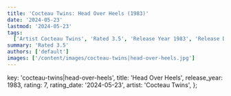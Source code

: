 ```yaml
---
title: 'Cocteau Twins: Head Over Heels (1983)'
date: '2024-05-23'
lastmod: '2024-05-23'
tags:
  ['Artist Cocteau Twins', 'Rated 3.5', 'Release Year 1983', 'Release Decade 1980']
summary: 'Rated 3.5'
authors: ['default']
images: ['/content/images/cocteau-twins|head-over-heels.jpg']
---
```


  key: 'cocteau-twins|head-over-heels',
  title: 'Head Over Heels',
  release_year: 1983,
  rating: 7,
  rating_date: '2024-05-23',
  artist: 'Cocteau Twins',
};

<MusicRating data={data} />
